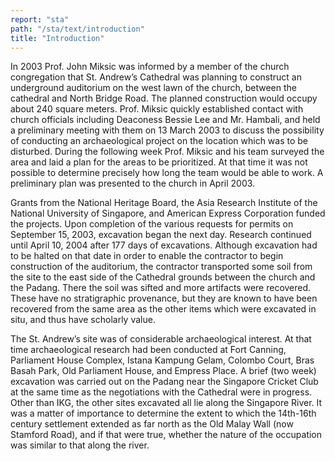 ```yaml
---
report: "sta"
path: "/sta/text/introduction"
title: "Introduction"
---
```



In 2003 Prof. John Miksic was informed by a member of the church congregation that St. Andrew’s Cathedral was planning to construct an underground auditorium on the west lawn of the church, between the cathedral and North Bridge Road.  The planned construction would occupy about 240 square meters. Prof. Miksic quickly established contact with church officials including Deaconess Bessie Lee and Mr. Hambali, and held a preliminary meeting with them on 13 March 2003 to discuss the possibility of conducting an archaeological project on the location which was to be disturbed. During the following week Prof. Miksic and his team surveyed the area and laid a plan for the areas to be prioritized. At that time it was not possible to determine precisely how long the team would be able to work. A preliminary plan was presented to the church in April 2003. 

Grants from the National Heritage Board, the Asia Research Institute of the National University of Singapore, and American Express Corporation funded the projects. Upon completion of the various requests for permits on September 15, 2003, excavation began the next day. Research continued until April 10, 2004 after 177 days of excavations. Although excavation had to be halted on that date in order to enable the contractor to begin construction of the auditorium, the contractor transported some soil from the site to the east side of the Cathedral grounds between the church and the Padang. There the soil was sifted and more artifacts were recovered. These have no stratigraphic provenance, but they are known to have been recovered from the same area as the other items which were excavated in situ, and thus have scholarly value.

The St. Andrew’s site was of considerable archaeological interest. At that time archaeological research had been conducted at Fort Canning, Parliament House Complex, Istana Kampung Gelam, Colombo Court, Bras Basah Park, Old Parliament House, and Empress Place. A brief (two week) excavation was carried out on the Padang near the Singapore Cricket Club at the same time as the negotiations with the Cathedral were in progress. Other than IKG, the other sites excavated all lie along the Singapore River. It was a matter of importance to determine the extent to which the 14th-16th century settlement extended as far north as the Old Malay Wall (now Stamford Road), and if that were true, whether the nature of the occupation was similar to that along the river. 

<Figure
	img="Figure-1-STA-early-stage-of-the-dig.jpg"
	caption="Figure 1: The archaeological team laying out and conducting a test unit excavation during the early phase of the excavation"
/>

<Figure
	img="Figure-2-Excavation-at-STA.jpg"
	caption="Figure 2: Andy Cowan, one of the team members, in one of the excavation units"
/>
